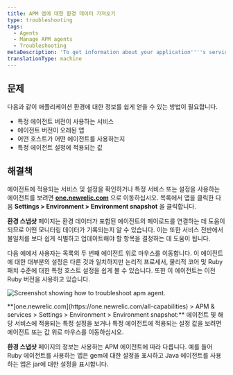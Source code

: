 ```yaml
---
title: APM 앱에 대한 환경 데이터 가져오기
type: troubleshooting
tags:
  - Agents
  - Manage APM agents
  - Troubleshooting
metaDescription: 'To get information about your application''''s services, agent versions, and other settings, use APM''s Environment snapshot page.'
translationType: machine
---
```



## 문제

다음과 같이 애플리케이션 환경에 대한 정보를 쉽게 얻을 수 있는 방법이 필요합니다.

* 특정 에이전트 버전이 사용하는 서비스
* 에이전트 버전이 오래된 앱
* 어떤 호스트가 어떤 에이전트를 사용하는지
* 특정 에이전트 설정에 적용되는 값

## 해결책

에이전트에 적용되는 서비스 및 설정을 확인하거나 특정 서비스 또는 설정을 사용하는 에이전트를 보려면 **[one.newrelic.com](https://one.newrelic.com/all-capabilities)** 으로 이동하십시오. 목록에서 앱을 클릭한 다음 **Settings > Environment > Environment snapshot** 을 클릭합니다.

**환경 스냅샷** 페이지는 환경 데이터가 포함된 에이전트의 페이로드를 연결하는 데 도움이 되므로 어떤 모니터링 데이터가 기록되는지 알 수 있습니다. 이는 또한 서비스 전반에서 불일치를 보다 쉽게 식별하고 업데이트해야 할 항목을 결정하는 데 도움이 됩니다.

다음 예에서 사용자는 목록의 두 번째 에이전트 위로 마우스를 이동합니다. 이 에이전트에 대한 대부분의 설정은 다른 것과 일치하지만 논리적 프로세서, 물리적 코어 및 Ruby 패치 수준에 대한 특정 호스트 설정을 쉽게 볼 수 있습니다. 또한 이 에이전트는 이전 Ruby 버전을 사용하고 있습니다.

<img
  title="troubleshooting-apm-environment.png"
  alt="Screenshot showing how to troubleshoot apm agent."
  src={apmEnvironmentUI}
/>

<figcaption>
  **[one.newrelic.com](https://one.newrelic.com/all-capabilities) > APM & services > Settings > Environment > Environment snapshot:** 에이전트 및 해당 서비스에 적용되는 특정 설정을 보거나 특정 에이전트에 적용되는 설정 값을 보려면 에이전트 또는 값 위로 마우스를 이동하십시오.
</figcaption>

**환경 스냅샷** 페이지의 정보는 사용하는 APM 에이전트에 따라 다릅니다. 예를 들어 Ruby 에이전트를 사용하는 앱은 gem에 대한 설정을 표시하고 Java 에이전트를 사용하는 앱은 jar에 대한 설정을 표시합니다.
